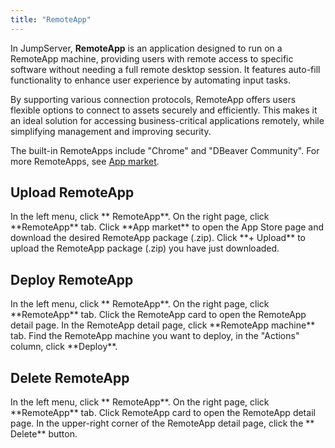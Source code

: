 ```yaml
---
title: "RemoteApp"
---
```


In JumpServer, **RemoteApp** is an application designed to run on a RemoteApp machine, providing users with remote access to specific software without needing a full remote desktop session. It features auto-fill functionality to enhance user experience by automating input tasks.

By supporting various connection protocols, RemoteApp offers users flexible options to connect to assets securely and efficiently. This makes it an ideal solution for accessing business-critical applications remotely, while simplifying management and improving security.

The built-in RemoteApps include "Chrome" and "DBeaver Community". For more RemoteApps, see [App market](https://apps.fit2cloud.com/jumpserver).

## Upload RemoteApp
<Steps>

<Step>
<Nav name="system-settings" />
</Step>

<Step>
In the left menu, click **<Icon icon="desktop" /> RemoteApp**.
</Step>

<Step>
On the right page, click **RemoteApp** tab.
</Step>

<Step>
Click **App market** to open the App Store page and download the desired RemoteApp package (.zip).
</Step>

<Step>
Click **+ Upload** to upload the RemoteApp package (.zip) you have just downloaded.
</Step>

</Steps>

## Deploy RemoteApp
<Steps>

<Step>
<Nav name="system-settings" />
</Step>

<Step>
In the left menu, click **<Icon icon="desktop" /> RemoteApp**.
</Step>

<Step>
On the right page, click **RemoteApp** tab.
</Step>

<Step>
Click the RemoteApp card to open the RemoteApp detail page.
</Step>

<Step>
In the RemoteApp detail page, click **RemoteApp machine** tab.
</Step>

<Step>
Find the RemoteApp machine you want to deploy, in the "Actions" column, click **Deploy**.
</Step>

</Steps>

## Delete RemoteApp
<Steps>

<Step>
<Nav name="system-settings" />
</Step>

<Step>
In the left menu, click **<Icon icon="desktop" /> RemoteApp**.
</Step>

<Step>
On the right page, click **RemoteApp** tab.
</Step>

<Step>
Click RemoteApp card to open the RemoteApp detail page.
</Step>

<Step>
In the upper-right corner of the RemoteApp detail page, click the **<Icon icon="trash" /> Delete** button.
</Step>

</Steps>
